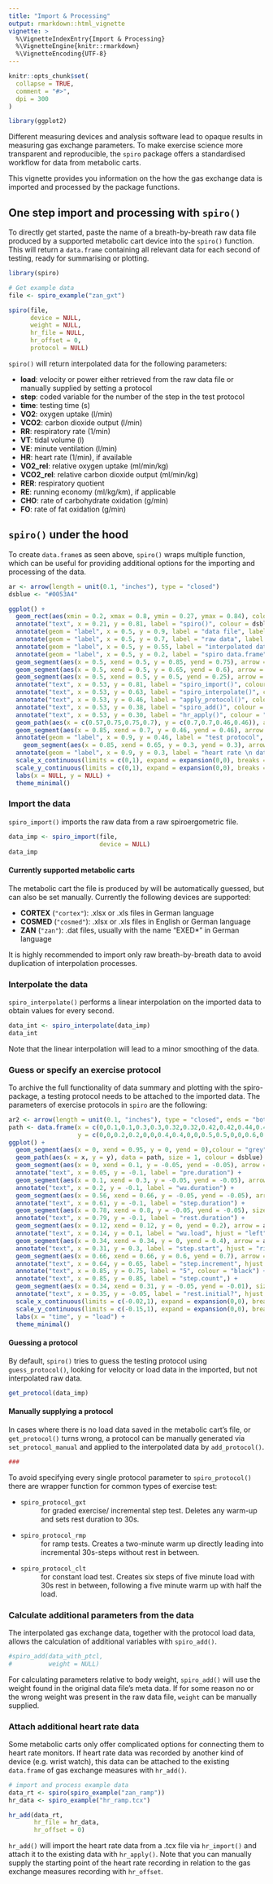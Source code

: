 ```yaml
---
title: "Import & Processing"
output: rmarkdown::html_vignette
vignette: >
  %\VignetteIndexEntry{Import & Processing}
  %\VignetteEngine{knitr::rmarkdown}
  %\VignetteEncoding{UTF-8}
---
```


```r
knitr::opts_chunk$set(
  collapse = TRUE,
  comment = "#>",
  dpi = 300
)

library(ggplot2)
```

Different measuring devices and analysis software lead to opaque results in
measuring gas exchange parameters. To make exercise science more transparent and
reproducible, the `spiro` package offers a standardised workflow for data from
metabolic carts.

This vignette provides you information on the how the gas exchange data is
imported and processed by the package functions.

## One step import and processing with `spiro()`

To directly get started, paste the name of a breath-by-breath raw data file
produced by a supported metabolic cart device into the `spiro()` function. This
will return a `data.frame` containing all relevant data for each second of
testing, ready for summarising or plotting.

```r
library(spiro)

# Get example data
file <- spiro_example("zan_gxt")

spiro(file,
      device = NULL,
      weight = NULL,
      hr_file = NULL,
      hr_offset = 0,
      protocol = NULL)

```

`spiro()` will return interpolated data for the following parameters:

* **load**: velocity or power either retrieved from the raw data file or manually supplied by setting a protocol
* **step**: coded variable for the number of the step in the test protocol
* **time**: testing time (s)
* **VO2**: oxygen uptake (l/min)
* **VCO2**: carbon dioxide output (l/min)
* **RR**: respiratory rate (1/min)
* **VT**: tidal volume (l)
* **VE**: minute ventilation (l/min)
* **HR**: heart rate (1/min), if available
* **VO2_rel**: relative oxygen uptake (ml/min/kg)
* **VCO2_rel**: relative carbon dioxide output (ml/min/kg)
* **RER**: respiratory quotient
* **RE**: running economy (ml/kg/km), if applicable
* **CHO**: rate of carbohydrate oxidation (g/min)
* **FO**: rate of fat oxidation (g/min)

## `spiro()` under the hood

To create `data.frame`s as seen above, `spiro()` wraps multiple function, which
can be useful for providing additional options for the importing and processing
of the data.

```r
ar <- arrow(length = unit(0.1, "inches"), type = "closed")
dsblue <- "#0053A4"

ggplot() +
  geom_rect(aes(xmin = 0.2, xmax = 0.8, ymin = 0.27, ymax = 0.84), colour = dsblue, fill = dsblue, alpha = 0.1, size = 1) +
  annotate("text", x = 0.21, y = 0.81, label = "spiro()", colour = dsblue, hjust = "left") +
  annotate(geom = "label", x = 0.5, y = 0.9, label = "data file", label.padding = unit(0.5, "lines")) +
  annotate(geom = "label", x = 0.5, y = 0.7, label = "raw data", label.padding = unit(0.5, "lines")) +
  annotate(geom = "label", x = 0.5, y = 0.55, label = "interpolated data", label.padding = unit(0.5, "lines")) +
  annotate(geom = "label", x = 0.5, y = 0.2, label = "spiro data.frame", label.padding = unit(0.5, "lines")) +
  geom_segment(aes(x = 0.5, xend = 0.5, y = 0.85, yend = 0.75), arrow = ar) +
  geom_segment(aes(x = 0.5, xend = 0.5, y = 0.65, yend = 0.6), arrow = ar) +
  geom_segment(aes(x = 0.5, xend = 0.5, y = 0.5, yend = 0.25), arrow = ar) +
  annotate("text", x = 0.53, y = 0.81, label = "spiro_import()", colour = "grey", hjust = "left") +
  annotate("text", x = 0.53, y = 0.63, label = "spiro_interpolate()", colour = "grey", hjust = "left") +
  annotate("text", x = 0.53, y = 0.46, label = "apply_protocol()", colour = "grey", hjust = "left") +
  annotate("text", x = 0.53, y = 0.38, label = "spiro_add()", colour = "grey", hjust = "left") +
  annotate("text", x = 0.53, y = 0.30, label = "hr_apply()", colour = "grey", hjust = "left") +
  geom_path(aes(x = c(0.57,0.75,0.75,0.7), y = c(0.7,0.7,0.46,0.46)), arrow = ar, linetype = 5) +
  geom_segment(aes(x = 0.85, xend = 0.7, y = 0.46, yend = 0.46), arrow = ar, linetype = 5) +
  annotate(geom = "label", x = 0.9, y = 0.46, label = "test protocol", label.padding = unit(0.5, "lines"), color = "grey") +
    geom_segment(aes(x = 0.85, xend = 0.65, y = 0.3, yend = 0.3), arrow = ar, linetype = 5) +
  annotate(geom = "label", x = 0.9, y = 0.3, label = "heart rate \n data file", label.padding = unit(0.5, "lines"), color = "grey") +
  scale_x_continuous(limits = c(0,1), expand = expansion(0,0), breaks = NULL) +
  scale_y_continuous(limits = c(0,1), expand = expansion(0,0), breaks = NULL) +
  labs(x = NULL, y = NULL) +
  theme_minimal()
```


### Import the data

`spiro_import()` imports the raw data from a raw spiroergometric file.
```r
data_imp <- spiro_import(file,
                         device = NULL)
data_imp
```

#### Currently supported metabolic carts

The metabolic cart the file is produced by will be automatically guessed, but can also be set manually. Currently the following devices are supported:

* **CORTEX** (`"cortex"`): .xlsx or .xls files in German language
* **COSMED** (`"cosmed"`): .xlsx or .xls files in English or German language
* **ZAN** (`"zan"`): .dat files, usually with the name "EXED*" in German language

It is highly recommended to import only raw breath-by-breath data to avoid duplication of interpolation processes.

### Interpolate the data

`spiro_interpolate()` performs a linear interpolation on the imported data to obtain values for every second.
```r
data_int <- spiro_interpolate(data_imp)
data_int
```

Note that the linear interpolation will lead to a minor smoothing of the data.

### Guess or specify an exercise protocol

To archive the full functionality of data summary and plotting with the
spiro-package, a testing protocol needs to be attached to the imported data. The
parameters of exercise protocols in `spiro` are the following:

```r
ar2 <- arrow(length = unit(0.1, "inches"), type = "closed", ends = "both")
path <- data.frame(x = c(0,0.1,0.1,0.3,0.3,0.32,0.32,0.42,0.42,0.44,0.44,0.54,0.54,0.56,0.56,0.66,0.66,0.68,0.68,0.78,0.78,0.8,0.8,0.9,0.9,0.95),
                   y = c(0,0,0.2,0.2,0,0,0.4,0.4,0,0,0.5,0.5,0,0,0.6,0.6,0,0,0.7,0.7,0,0,0.8,0.8,0,0))
ggplot() +
  geom_segment(aes(x = 0, xend = 0.95, y = 0, yend = 0),colour = "grey", size = 1) +
  geom_path(aes(x = x, y = y), data = path, size = 1, colour = dsblue) +
  geom_segment(aes(x = 0, xend = 0.1, y = -0.05, yend = -0.05), arrow = ar2, size = 1) +
  annotate("text", x = 0.05, y = -0.1, label = "pre.duration") +
  geom_segment(aes(x = 0.1, xend = 0.3, y = -0.05, yend = -0.05), arrow = ar2, size = 1) +
  annotate("text", x = 0.2, y = -0.1, label = "wu.duration") +
  geom_segment(aes(x = 0.56, xend = 0.66, y = -0.05, yend = -0.05), arrow = ar2, size = 1) +
  annotate("text", x = 0.61, y = -0.1, label = "step.duration") +
  geom_segment(aes(x = 0.78, xend = 0.8, y = -0.05, yend = -0.05), size = 2) +
  annotate("text", x = 0.79, y = -0.1, label = "rest.duration") +
  geom_segment(aes(x = 0.12, xend = 0.12, y = 0, yend = 0.2), arrow = ar2, size = 1) +
  annotate("text", x = 0.14, y = 0.1, label = "wu.load", hjust = "left") +
  geom_segment(aes(x = 0.34, xend = 0.34, y = 0, yend = 0.4), arrow = ar2, size = 1) +
  annotate("text", x = 0.31, y = 0.3, label = "step.start", hjust = "right") +
  geom_segment(aes(x = 0.66, xend = 0.66, y = 0.6, yend = 0.7), arrow = ar2, size = 1) +
  annotate("text", x = 0.64, y = 0.65, label = "step.increment", hjust = "right") +
  annotate("text", x = 0.85, y = 0.75, label = "5", colour = "black") +
  annotate("text", x = 0.85, y = 0.85, label = "step.count",) +
  geom_segment(aes(x = 0.34, xend = 0.31, y = -0.05, yend = -0.01), size = 1) +
  annotate("text", x = 0.35, y = -0.05, label = "rest.initial?", hjust = "left") +
  scale_x_continuous(limits = c(-0.02,1), expand = expansion(0,0), breaks = NULL) +
  scale_y_continuous(limits = c(-0.15,1), expand = expansion(0,0), breaks = NULL) +
  labs(x = "time", y = "load") +
  theme_minimal()
```


#### Guessing a protocol

By default, `spiro()` tries to guess the testing protocol using `guess_protocol()`, looking for velocity or load data in the imported, but not interpolated raw data.

```r
get_protocol(data_imp)

```

#### Manually supplying a protocol

In cases where there is no load data saved in the metabolic cart's file, or `get_protocol()` turns wrong, a protocol can be manually generated via `set_protocol_manual` and applied to the interpolated data by `add_protocol()`.

```r
###
```

To avoid specifying every single protocol parameter to `spiro_protocol()` there are wrapper function for common types of exercise test:

* `spiro_protocol_gxt`
  : for graded exercise/ incremental step test. Deletes any warm-up and sets rest duration to 30s.
* `spiro_protocol_rmp`
  : for ramp tests. Creates a two-minute warm up directly leading into incremental 30s-steps without rest in between.
* `spiro_protocol_clt`
  : for constant load test. Creates six steps of five minute load with 30s rest in between, following a five minute warm up with half the load.

### Calculate additional parameters from the data

The interpolated gas exchange data, together with the protocol load data, allows the calculation of additional variables with `spiro_add()`.

```r
#spiro_add(data_with_ptcl,
#          weight = NULL)

```

For calculating parameters relative to body weight, `spiro_add()` will use the weight found in the original data file's meta data. If for some reason no or the wrong weight was present in the raw data file, `weight` can be manually supplied.

### Attach additional heart rate data

Some metabolic carts only offer complicated options for connecting them to heart rate monitors. If heart rate data was recorded by another kind of device (e.g. wrist watch), this data can be attached to the existing `data.frame` of gas exchange measures with `hr_add()`.

```r
# import and process example data
data_rt <- spiro(spiro_example("zan_ramp"))
hr_data <- spiro_example("hr_ramp.tcx")

hr_add(data_rt,
       hr_file = hr_data,
       hr_offset = 0)
```

`hr_add()` will import the heart rate data from a .tcx file via `hr_import()` and attach it to the existing data with `hr_apply()`. Note that you can manually supply the starting point of the heart rate recording in relation to the gas exchange measures recording with `hr_offset`.
